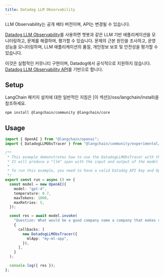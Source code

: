 ```yaml
---
title: Datadog LLM Observability
---
```


<Warning>
LLM Observability는 공개 베타 버전이며, API는 변경될 수 있습니다.
</Warning>

[Datadog LLM Observability](https://docs.datadoghq.com/llm_observability/)를 사용하면 챗봇과 같은 LLM 기반 애플리케이션을 모니터링하고, 문제를 해결하며, 평가할 수 있습니다. 문제의 근본 원인을 조사하고, 운영 성능을 모니터링하며, LLM 애플리케이션의 품질, 개인정보 보호 및 안전성을 평가할 수 있습니다.

이것은 실험적인 커뮤니티 구현이며, Datadog에서 공식적으로 지원하지 않습니다. [Datadog LLM Observability API](https://docs.datadoghq.com/llm_observability/api)를 기반으로 합니다.

## Setup

<Tip>
LangChain 패키지 설치에 대한 일반적인 지침은 [이 섹션](/oss/langchain/install)을 참조하세요.
</Tip>

```bash npm
npm install @langchain/community @langchain/core
```

## Usage

```typescript
import { OpenAI } from "@langchain/openai";
import { DatadogLLMObsTracer } from "@langchain/community/experimental/callbacks/handlers/datadog";

/**
 * This example demonstrates how to use the DatadogLLMObsTracer with the OpenAI model.
 * It will produce a "llm" span with the input and output of the model inside the meta field.
 *
 * To run this example, you need to have a valid Datadog API key and OpenAI API key.
 */
export const run = async () => {
  const model = new OpenAI({
    model: "gpt-4",
    temperature: 0.7,
    maxTokens: 1000,
    maxRetries: 5,
  });

  const res = await model.invoke(
    "Question: What would be a good company name a company that makes colorful socks?\nAnswer:",
    {
      callbacks: [
        new DatadogLLMObsTracer({
          mlApp: "my-ml-app",
        }),
      ],
    }
  );

  console.log({ res });
};
```